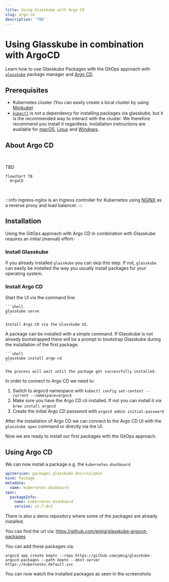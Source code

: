 ```yaml
---
title: Using Glasskube with Argo CD
slug: argo-cd
description: 'TBD'
---
```



# Using Glasskube in combination with ArgoCD

Learn how to use Glasskube Packages with the GitOps approach with [`glasskube`](https://github.com/glasskube/glasskube) package manager and [Argo CD](https://argoproj.github.io/cd/).

## Prerequisites

- Kubernetes cluster (You can easily create a local cluster by using [Minikube](https://minikube.sigs.k8s.io/docs/start/))
- [`kubectl`](https://kubernetes.io/docs/tasks/tools/) is *not* a dependency for installing packages via glasskube,
but it is the recommended way to interact with the cluster. We therefore recommend you install it regardless.
Installation instructions are available for
[macOS](https://kubernetes.io/docs/tasks/tools/install-kubectl-macos/),
[Linux](https://kubernetes.io/docs/tasks/tools/install-kubectl-linux/)
and [Windows](https://kubernetes.io/docs/tasks/tools/install-kubectl-windows/).


## About Argo CD

<br/>

TBD

```mermaid
flowchart TB
  ArgoCD
```

<br/>

:::info
ingress-nginx is an Ingress controller for Kubernetes using [NGINX](https://nginx.org/) as a reverse proxy and load balancer.
:::

## Installation

Using the GitOps approach with Argo CD in combination with Glasskube requires an initial (manual) effort-

### Install Glasskube

If you already installed `glasskube` you can skip this step.
If not, `glasskube` can easily be installed the way you usually install packages for your operating system.

<Install />

### Install Argo CD

<Tabs groupId="interface">
  <TabItem value="gui" label="GUI 🖥️">
    Start the UI via the command line:

    ```shell
    glasskube serve
    ```

    Install Argo CD via the Glasskube UI.
  </TabItem>
  <TabItem value="cli" label="CLI 🧑‍💻">
    A package can be installed with a simple command.
    If Glasskube is not already bootstrapped there will be a prompt to bootstrap Glasskube during the installation
    of the first package.

    ```shell
    glasskube install argo-cd
    ```

    The process will wait until the package got successfully installed.
  </TabItem>
</Tabs>


In order to connect to Argo CD we need to:

1. Switch to argocd namespace with `kubectl config set-context --current --namespace=argocd`
2. Make sure you have the Argo CD cli installed. If not you can install it via `brew install argocd`
3. Create the initial Argo CD password with `argocd admin initial-password`


After the installation of Argo CD we can connect to the Argo CD UI with the `glasskube open` command or directly via the UI.

Now we are ready to install our first packages with the GitOps approach.


## Using Argo CD

We can now install a package e.g. the `kubernetes-dashboard`


```yaml title="package.yaml"
apiVersion: packages.glasskube.dev/v1alpha1
kind: Package
metadata:
  name: kubernetes-dashboard
spec:
  packageInfo:
    name: kubernetes-dashboard
    version: v2.7.0+2
```

There is also a demo repository where some of the packages are already installed.

You can find the url via: https://github.com/pmig/glasskube-argocd-packages

You can add these packages via:

`argocd app create keptn --repo https://github.com/pmig/glasskube-argocd-packages --path keptn --dest-server https://kubernetes.default.svc`

You can now watch the installed packages as seen in the screenshots
